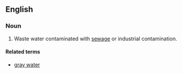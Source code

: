 ==English==

===Noun===
{{en-noun|-}}

# Waste water contaminated with [[sewage]] or industrial contamination.

====Related terms====
* [[gray water]]